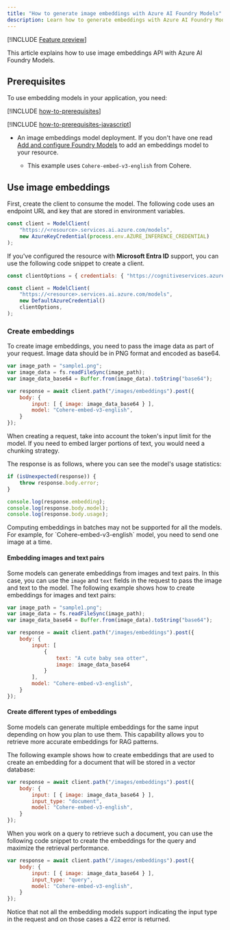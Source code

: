 ```yaml
---
title: "How to generate image embeddings with Azure AI Foundry Models"
description: Learn how to generate embeddings with Azure AI Foundry Models
---
```


[!INCLUDE [Feature preview](~/reusable-content/ce-skilling/azure/includes/ai-studio/includes/feature-preview)]

This article explains how to use image embeddings API with Azure AI Foundry Models.

## Prerequisites

To use embedding models in your application, you need:

[!INCLUDE [how-to-prerequisites](../how-to-prerequisites)]

[!INCLUDE [how-to-prerequisites-javascript](../how-to-prerequisites-javascript)]

* An image embeddings model deployment. If you don't have one read [Add and configure Foundry Models](../../how-to/create-model-deployments) to add an embeddings model to your resource.

  * This example uses `Cohere-embed-v3-english` from Cohere.

## Use image embeddings

First, create the client to consume the model. The following code uses an endpoint URL and key that are stored in environment variables.

```javascript
const client = ModelClient(
    "https://<resource>.services.ai.azure.com/models", 
    new AzureKeyCredential(process.env.AZURE_INFERENCE_CREDENTIAL)
);
```

If you've configured the resource with **Microsoft Entra ID** support, you can use the following code snippet to create a client.

```javascript
const clientOptions = { credentials: { "https://cognitiveservices.azure.com" } };

const client = ModelClient(
    "https://<resource>.services.ai.azure.com/models", 
    new DefaultAzureCredential()
    clientOptions,
);
```

### Create embeddings

To create image embeddings, you need to pass the image data as part of your request. Image data should be in PNG format and encoded as base64.

```javascript
var image_path = "sample1.png";
var image_data = fs.readFileSync(image_path);
var image_data_base64 = Buffer.from(image_data).toString("base64");

var response = await client.path("/images/embeddings").post({
    body: {
        input: [ { image: image_data_base64 } ],
        model: "Cohere-embed-v3-english",
    }
});
```

<Tip>
When creating a request, take into account the token's input limit for the model. If you need to embed larger portions of text, you would need a chunking strategy.
</Tip>

The response is as follows, where you can see the model's usage statistics:


```javascript
if (isUnexpected(response)) {
    throw response.body.error;
}

console.log(response.embedding);
console.log(response.body.model);
console.log(response.body.usage);
```

<Info>
Computing embeddings in batches may not be supported for all the models. For example, for `Cohere-embed-v3-english` model, you need to send one image at a time.
</Info>

#### Embedding images and text pairs

Some models can generate embeddings from images and text pairs. In this case, you can use the `image` and `text` fields in the request to pass the image and text to the model. The following example shows how to create embeddings for images and text pairs:


```javascript
var image_path = "sample1.png";
var image_data = fs.readFileSync(image_path);
var image_data_base64 = Buffer.from(image_data).toString("base64");

var response = await client.path("/images/embeddings").post({
    body: {
        input: [
            {
                text: "A cute baby sea otter",
                image: image_data_base64
            }
        ],
        model: "Cohere-embed-v3-english",
    }
});
```

#### Create different types of embeddings

Some models can generate multiple embeddings for the same input depending on how you plan to use them. This capability allows you to retrieve more accurate embeddings for RAG patterns. 

The following example shows how to create embeddings that are used to create an embedding for a document that will be stored in a vector database:


```javascript
var response = await client.path("/images/embeddings").post({
    body: {
        input: [ { image: image_data_base64 } ],
        input_type: "document",
        model: "Cohere-embed-v3-english",
    }
});
```

When you work on a query to retrieve such a document, you can use the following code snippet to create the embeddings for the query and maximize the retrieval performance.


```javascript
var response = await client.path("/images/embeddings").post({
    body: {
        input: [ { image: image_data_base64 } ],
        input_type: "query",
        model: "Cohere-embed-v3-english",
    }
});
```

Notice that not all the embedding models support indicating the input type in the request and on those cases a 422 error is returned.
